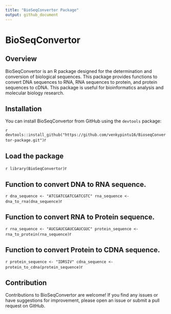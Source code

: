 ---
title: "BioSeqConvertor Package"
output: github_document
---

# BioSeqConvertor

## Overview

BioSeqConvertor is an R package designed for the determination and conversion of biological sequences. This package provides functions to convert DNA sequences to RNA, RNA sequences to protein, and protein sequences to cDNA. This package is useful for bioinformatics analysis and molecular biology research.

## Installation

You can install BioSeqConvertor from GitHub using the `devtools` package:

```r
devtools::install_github("https://github.com/venkypintu16/BioseqConvertor-package.git")
```r

## Load the package

```r
library(BioSeqConvertor)
```r

## Function to convert DNA to RNA sequence.

```r
dna_sequence <- "ATCGATCGATCGATCGTC"
rna_sequence <- dna_to_rna(dna_sequence)
```r

## Function to convert RNA to Protein sequence.

```r
rna_sequence <- "AUCGAUCGAUCGAUCGUC"
protein_sequence <- rna_to_protein(rna_sequence)
```r

## Function to convert Protein to CDNA sequence.

```r
protein_sequence <- "IDRSIV"
cdna_sequence <- protein_to_cdna(protein_sequence)
```r

## Contribution

Contributions to BioSeqConvertor are welcome! If you find any issues or have suggestions for improvement, please open an issue or submit a pull request on GitHub.

